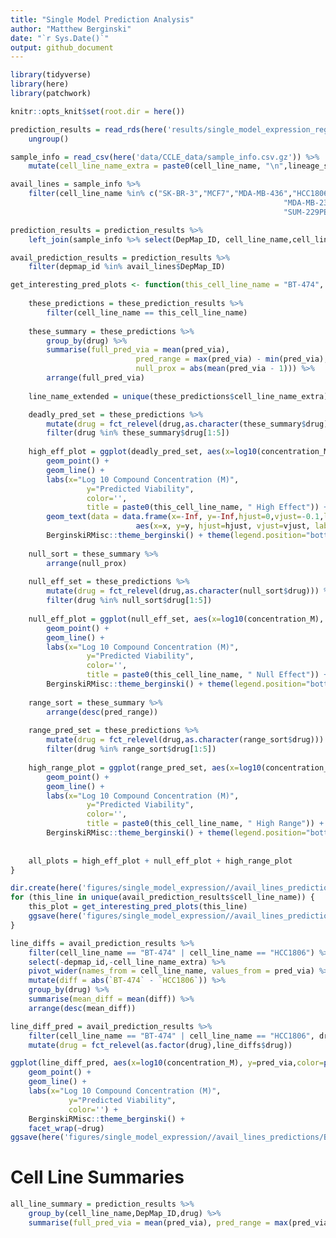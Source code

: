 ```yaml
---
title: "Single Model Prediction Analysis"
author: "Matthew Berginski"
date: "`r Sys.Date()`"
output: github_document
---
```


```r
library(tidyverse)
library(here)
library(patchwork)

knitr::opts_knit$set(root.dir = here())
```

```r
prediction_results = read_rds(here('results/single_model_expression_regression/model_predictions_1500feat.rds')) %>%
	ungroup()

sample_info = read_csv(here('data/CCLE_data/sample_info.csv.gz')) %>%
	mutate(cell_line_name_extra = paste0(cell_line_name, "\n",lineage_subtype, "\n",lineage_sub_subtype))

avail_lines = sample_info %>% 
	filter(cell_line_name %in% c("SK-BR-3","MCF7","MDA-MB-436","HCC1806",
															 "MDA-MB-231","BT-474","SUM-149PT","SUM-159PT",
															 "SUM-229PE"))

prediction_results = prediction_results %>%
	left_join(sample_info %>% select(DepMap_ID, cell_line_name,cell_line_name_extra), by = c('depmap_id'='DepMap_ID'))
```

```r
avail_prediction_results = prediction_results %>%
	filter(depmap_id %in% avail_lines$DepMap_ID)
```

```r
get_interesting_pred_plots <- function(this_cell_line_name = "BT-474", these_prediction_results = avail_prediction_results) {
	
	these_predictions = these_prediction_results %>% 
		filter(cell_line_name == this_cell_line_name)
	
	these_summary = these_predictions %>%
		group_by(drug) %>%
		summarise(full_pred_via = mean(pred_via), 
							pred_range = max(pred_via) - min(pred_via),
							null_prox = abs(mean(pred_via - 1))) %>%
		arrange(full_pred_via)
	
	line_name_extended = unique(these_predictions$cell_line_name_extra)

	deadly_pred_set = these_predictions %>%
		mutate(drug = fct_relevel(drug,as.character(these_summary$drug))) %>%
		filter(drug %in% these_summary$drug[1:5])
	
	high_eff_plot = ggplot(deadly_pred_set, aes(x=log10(concentration_M), y=pred_via,color=drug)) +
		geom_point() +
		geom_line() + 
		labs(x="Log 10 Compound Concentration (M)", 
				 y="Predicted Viability",
				 color='',
				 title = paste0(this_cell_line_name, " High Effect")) +
		geom_text(data = data.frame(x=-Inf, y=-Inf,hjust=0,vjust=-0.1,label = line_name_extended),
							aes(x=x, y=y, hjust=hjust, vjust=vjust, label=label), color='black') +
		BerginskiRMisc::theme_berginski() + theme(legend.position="bottom")
	
	null_sort = these_summary %>%
		arrange(null_prox)
	
	null_eff_set = these_predictions %>%
		mutate(drug = fct_relevel(drug,as.character(null_sort$drug))) %>%
		filter(drug %in% null_sort$drug[1:5])
	
	null_eff_plot = ggplot(null_eff_set, aes(x=log10(concentration_M), y=pred_via,color=drug)) +
		geom_point() +
		geom_line() + 
		labs(x="Log 10 Compound Concentration (M)", 
				 y="Predicted Viability",
				 color='',
				 title = paste0(this_cell_line_name, " Null Effect")) +
		BerginskiRMisc::theme_berginski() + theme(legend.position="bottom")
	
	range_sort = these_summary %>%
		arrange(desc(pred_range))
	
	range_pred_set = these_predictions %>%
		mutate(drug = fct_relevel(drug,as.character(range_sort$drug))) %>%
		filter(drug %in% range_sort$drug[1:5])
	
	high_range_plot = ggplot(range_pred_set, aes(x=log10(concentration_M), y=pred_via,color=drug)) +
		geom_point() +
		geom_line() + 
		labs(x="Log 10 Compound Concentration (M)", 
				 y="Predicted Viability",
				 color='',
				 title = paste0(this_cell_line_name, " High Range")) +
		BerginskiRMisc::theme_berginski() + theme(legend.position="bottom")
	
	
	all_plots = high_eff_plot + null_eff_plot + high_range_plot
}

dir.create(here('figures/single_model_expression//avail_lines_predictions/'), showWarnings = F)
for (this_line in unique(avail_prediction_results$cell_line_name)) {
	this_plot = get_interesting_pred_plots(this_line)
	ggsave(here('figures/single_model_expression//avail_lines_predictions/',paste0(this_line,".png")), this_plot, width=15,height=5)
}
```



```r
line_diffs = avail_prediction_results %>%
	filter(cell_line_name == "BT-474" | cell_line_name == "HCC1806") %>%
	select(-depmap_id,-cell_line_name_extra) %>% 
	pivot_wider(names_from = cell_line_name, values_from = pred_via) %>%
	mutate(diff = abs(`BT-474` - `HCC1806`)) %>%
	group_by(drug) %>%
	summarise(mean_diff = mean(diff)) %>%
	arrange(desc(mean_diff))

line_diff_pred = avail_prediction_results %>%
	filter(cell_line_name == "BT-474" | cell_line_name == "HCC1806", drug %in% line_diffs$drug[1:5]) %>%
	mutate(drug = fct_relevel(as.factor(drug),line_diffs$drug))

ggplot(line_diff_pred, aes(x=log10(concentration_M), y=pred_via,color=paste0("\n",cell_line_name_extra,"\n"))) +
	geom_point() +
	geom_line() + 
	labs(x="Log 10 Compound Concentration (M)", 
			 y="Predicted Viability",
			 color='') +
	BerginskiRMisc::theme_berginski() +
	facet_wrap(~drug)
ggsave(here('figures/single_model_expression//avail_lines_predictions/BT-474_vs_HCC1806.png'))
```

# Cell Line Summaries

```r
all_line_summary = prediction_results %>% 
	group_by(cell_line_name,DepMap_ID,drug) %>%
	summarise(full_pred_via = mean(pred_via), pred_range = max(pred_via) - min(pred_via))


```